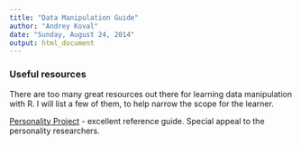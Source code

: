 ```yaml
---
title: "Data Manipulation Guide"
author: "Andrey Koval"
date: "Sunday, August 24, 2014"
output: html_document
---
```


### Useful resources

There are too many great resources out there for learning data manipulation with R. I will list a few of them, to help narrow the scope for the learner. 

[Personality Project](http://personality-project.org/r/r.data.entry.html) - excellent reference guide. Special appeal to the personality researchers. 